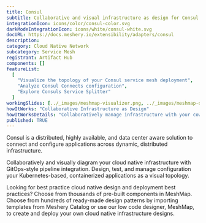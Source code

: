 ```yaml
---
title: Consul
subtitle: Collaborative and visual infrastructure as design for Consul
integrationIcon: icons/color/consul-color.svg
darkModeIntegrationIcon: icons/white/consul-white.svg
docURL: https://docs.meshery.io/extensibility/adapters/consul
description:
category: Cloud Native Network
subcategory: Service Mesh
registrant: Artifact Hub
components: []
featureList:
  [
    "Visualize the topology of your Consul service mesh deployment",
    "Analyze Consul Connects configuration",
    "Explore Consuls Service Splitter"
  ]
workingSlides: [../_images/meshmap-visualizer.png, ../_images/meshmap-designer.png]
howItWorks: "Collaborative Infrastructure as Design"
howItWorksDetails: "Collaboratively manage infrastructure with your coworkers synchronously sharing the same designs."
published: TRUE
---
```


<p>
  Consul is a distributed, highly available, and data center aware solution to connect and configure
  applications across dynamic, distributed infrastructure.
</p>
<p>
  Collaboratively and visually diagram your cloud native infrastructure with GitOps-style pipeline
  integration. Design, test, and manage configuration your Kubernetes-based, containerized
  applications as a visual topology.
</p>
<p>
  Looking for best practice cloud native design and deployment best practices? Choose from thousands
  of pre-built components in MeshMap. Choose from hundreds of ready-made design patterns by
  importing templates from Meshery Catalog or use our low code designer, MeshMap, to create and
  deploy your own cloud native infrastructure designs.
</p>
